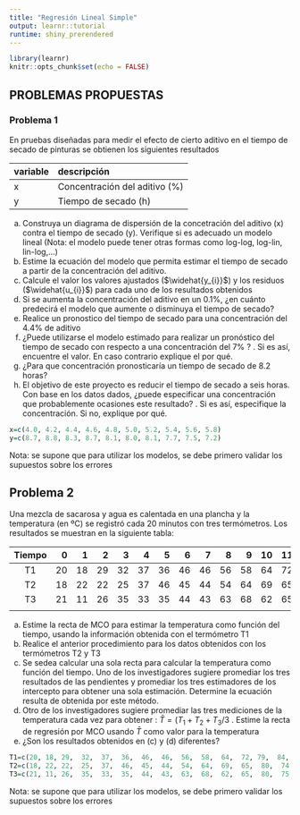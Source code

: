 ```yaml
---
title: "Regresión Lineal Simple"
output: learnr::tutorial
runtime: shiny_prerendered
---
```


```r
library(learnr)
knitr::opts_chunk$set(echo = FALSE)
```


## **PROBLEMAS PROPUESTAS**

### Problema 1

En pruebas diseñadas para medir el efecto de cierto aditivo en el tiempo de secado de pinturas se obtienen los siguientes resultados

| variable      | descripción                               |
|:------|:-------------------------------|
|x      |Concentración del aditivo  (%)  |  
|y      |Tiempo de secado (h)            |


a. Construya un diagrama de dispersión de la concetración del aditivo (x) contra el tiempo de secado (y). Verifique si es adecuado un modelo lineal (Nota: el modelo puede tener otras formas como log-log, log-lin, lin-log,...)
b. Estime la ecuación del modelo que permita estimar el tiempo de secado a partir de la concentración del aditivo.
c. Calcule el valor los valores ajustados ($\widehat{y_{i}}$) y los residuos ($\widehat{u_{i}}$) para cada uno de los resultados obtenidos
d. Si se aumenta la concentración del aditivo en un 0.1%, ¿en cuánto predecirá el modelo que aumente o disminuya el tiempo de secado?
e. Realice un pronostico del tiempo de secado para una concentración del 4.4% de aditivo
f. ¿Puede utilizarse el modelo estimado para realizar un pronóstico del tiempo de secado con respecto a una concentración del 7% ? . Si es así, encuentre el valor. En caso contrario explique el por qué.
g. ¿Para que concentración pronosticaría un tiempo de secado de 8.2 horas?
h. El objetivo de este proyecto es reducir el tiempo de secado a seis horas. Con base en los datos dados, ¿puede especificar una concentración que probablemente ocasiones este resultado? . Si es así, especifique la concentración. Si no, explique por qué.


```r
x=c(4.0, 4.2, 4.4, 4.6, 4.8, 5.0, 5.2, 5.4, 5.6, 5.8)
y=c(8.7, 8.8, 8.3, 8.7, 8.1, 8.0, 8.1, 7.7, 7.5, 7.2)
```

Nota: se supone que para utilizar los modelos, se debe primero validar los supuestos sobre los errores

## Problema 2

Una mezcla de sacarosa y agua es calentada en una plancha y la temperatura (en ºC) se registró cada 20 minutos con tres termómetros. Los resultados se muestran en la siguiente tabla:

|Tiempo   |   0|   1|   2|   3|   4|   5|   6|   7|   8|   9|  10|  11|  12|  13|  14|  15|  16|  17|  18|  19| 20 |
|:-------:|---:|---:|---:|---:|---:|---:|---:|---:|---:|---:|---:|---:|---:|---:|---:|---:|---:|---:|---:|---:|---:|
|T1       |  20|  18|  29|  32|  37|  36|  46|  46|  56|  58|  64|  72|  79|  84|  82|  87|  98| 103| 101| 103| 102|
|T2       |  18|  22|  22|  25|  37|  46|  45|  44|  54|  64|  69|  65|  80|  74|  87|  93|  90| 100|  98| 103| 103| 
|T3       |  21|  11|  26|  35|  33|  35|  44|  43|  63|  68|  62|  65|  80|  75|  78|  88|  91| 103| 109| 107| 104|
|         |    |    |    |    |    |    |    |    |    |    |    |    |    |    |    |    |    |    |    |    |    |

a. Estime la recta de MCO para estimar la temperatura como función del tiempo, usando la información obtenida con el termómetro T1
b. Realice el anterior procedimiento para los datos obtenidos con los termómetros T2 y T3
c. Se sedea calcular una sola recta para calcular la temperatura como función del tiempo. Uno de los investigadores sugiere promediar los tres resultados de las pendientes y promediar los tres estimadores de los intercepto para obtener una sola estimación. Determine la ecuación resulta de obtenida por este método.
d. Otro de los investigadores sugiere promediar las tres mediciones de la temperatura cada vez para obtener : $\bar{T} =(T_{1}+T_{2}+T_{3}/3$ . Estime la recta de regresión por MCO usando $\bar{T}$ como valor para la temperatura
f. ¿Son los resultados obtenidos en (c) y (d) diferentes?


```r
T1=c(20, 18, 29,  32,  37,  36,  46,  46,  56,  58,  64,  72, 79,  84,  82,  87,  98, 103, 101, 103, 102)
T2=c(18, 22, 22,  25,  37,  46,  45,  44,  54,  64,  69,  65,  80,  74,  87,  93, 90, 100,  98, 103, 103) 
T3=c(21, 11, 26,  35,  33,  35,  44,  43,  63,  68,  62,  65,  80,  75,  78,  88,  91, 103, 109, 107, 104)
```


Nota: se supone que para utilizar los modelos, se debe primero validar los supuestos sobre los errores
